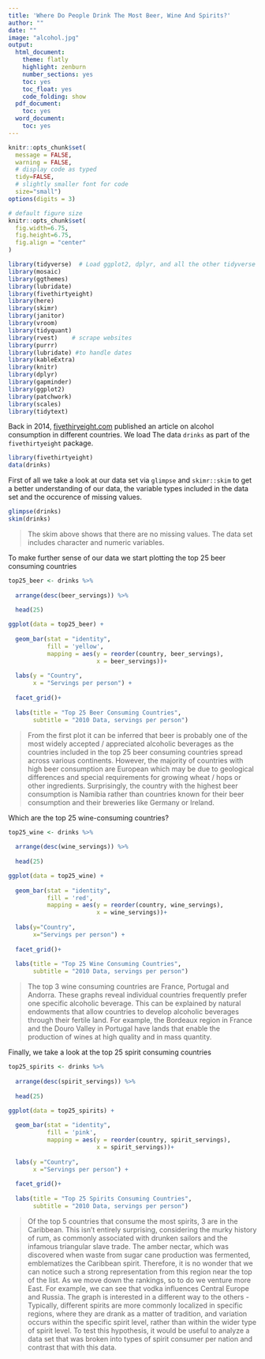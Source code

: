 ```yaml
---
title: 'Where Do People Drink The Most Beer, Wine And Spirits?'
author: ""
date: ""
image: "alcohol.jpg"
output:
  html_document:
    theme: flatly
    highlight: zenburn
    number_sections: yes
    toc: yes
    toc_float: yes
    code_folding: show
  pdf_document:
    toc: yes
  word_document:
    toc: yes
---
```



```r
knitr::opts_chunk$set(
  message = FALSE, 
  warning = FALSE,
  # display code as typed
  tidy=FALSE,     
  # slightly smaller font for code
  size="small")   
options(digits = 3)

# default figure size
knitr::opts_chunk$set(
  fig.width=6.75, 
  fig.height=6.75,
  fig.align = "center"
)
```


```r
library(tidyverse)  # Load ggplot2, dplyr, and all the other tidyverse packages
library(mosaic)
library(ggthemes)
library(lubridate)
library(fivethirtyeight)
library(here)
library(skimr)
library(janitor)
library(vroom)
library(tidyquant)
library(rvest)    # scrape websites
library(purrr)  
library(lubridate) #to handle dates
library(kableExtra)
library(knitr)
library(dplyr)
library(gapminder)
library(ggplot2)
library(patchwork)
library(scales)
library(tidytext)
```

Back in 2014, [fivethiryeight.com](https://fivethirtyeight.com/features/dear-mona-followup-where-do-people-drink-the-most-beer-wine-and-spirits/) published an article on alcohol consumption in different countries. We load The data `drinks` as part of the `fivethirtyeight` package. 


```r

library(fivethirtyeight)
data(drinks)

```

First of all we take a look at our data set via `glimpse` and `skimr::skim` to get a better understanding of our data, the variable types included in the data set and the occurence of missing values.

```r

glimpse(drinks)
skim(drinks)

```

> The skim above shows that there are no missing values. The data set includes character and numeric variables.

To make further sense of our data we start plotting the top 25 beer consuming countries

```r

top25_beer <- drinks %>%
  
  arrange(desc(beer_servings)) %>% 
  
  head(25)

ggplot(data = top25_beer) +
  
  geom_bar(stat = "identity",
           fill = 'yellow',
           mapping = aes(y = reorder(country, beer_servings),
                         x = beer_servings))+
  
  labs(y = "Country",
       x = "Servings per person") +
  
  facet_grid()+
  
  labs(title = "Top 25 Beer Consuming Countries",
       subtitle = "2010 Data, servings per person")

```

> From the first plot it can be inferred that beer is probably one of the most widely accepted / appreciated alcoholic beverages as the countries included in the top 25 beer consuming countries spread across various continents. However, the majority of countries with high beer consumption are European which may be due to geological differences and special requirements for growing wheat / hops or other ingredients. Surprisingly, the country with the highest beer consumption is Namibia rather than countries known for their beer consumption and their breweries like Germany or Ireland.

Which are the top 25 wine-consuming countries?

```r

top25_wine <- drinks %>%
  
  arrange(desc(wine_servings)) %>%
  
  head(25)

ggplot(data = top25_wine) + 
  
  geom_bar(stat = "identity",
           fill = 'red',
           mapping = aes(y = reorder(country, wine_servings),
                         x = wine_servings))+
  
  labs(y="Country",
       x="Servings per person") + 
  
  facet_grid()+
  
  labs(title = "Top 25 Wine Consuming Countries",
       subtitle = "2010 Data, servings per person")

```

> The top 3 wine consuming countries are France, Portugal and Andorra. These graphs reveal individual countries frequently prefer one specific alcoholic beverage. This can be explained by natural endowments that allow countries to develop alcoholic beverages through their fertile land. For example, the Bordeaux region in France and the Douro Valley in Portugal have lands that enable the production of wines at high quality and in mass quantity.

Finally, we take a look at the top 25 spirit consuming countries

```r

top25_spirits <- drinks %>% 
  
  arrange(desc(spirit_servings)) %>% 
  
  head(25)

ggplot(data = top25_spirits) + 
  
  geom_bar(stat = "identity",
           fill = 'pink',
           mapping = aes(y = reorder(country, spirit_servings),
                         x = spirit_servings))+
  
  labs(y ="Country",
       x ="Servings per person") +
  
  facet_grid()+
  
  labs(title = "Top 25 Spirits Consuming Countries",
       subtitle = "2010 Data, servings per person")

```

> Of the top 5 countries that consume the most spirits, 3 are in the Caribbean. This isn't entirely surprising, considering the murky history of rum, as commonly associated with drunken sailors and the infamous triangular slave trade. The amber nectar, which was discovered when waste from sugar cane production was fermented, emblematizes the Caribbean spirit. Therefore, it is no wonder that we can notice such a strong representation from this region near the top of the list. As we move down the rankings, so to do we venture more East. For example, we can see that vodka influences Central Europe and Russia. The graph is interested in a different way to the others - Typically, different spirits are more commonly localized in specific regions, where they are drank as a matter of tradition, and variation occurs within the specific spirit level, rather than within the wider type of spirit level. To test this hypothesis, it would be useful to analyze a data set that was broken into types of spirit consumer per nation and contrast that with this data.

